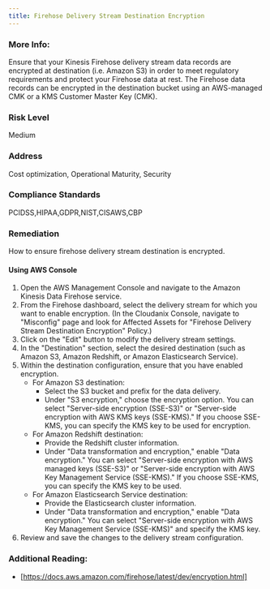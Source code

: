 ```yaml
---
title: Firehose Delivery Stream Destination Encryption
---
```


### More Info:

Ensure that your Kinesis Firehose delivery stream data records are encrypted at destination (i.e. Amazon S3) in order to meet regulatory requirements and protect your Firehose data at rest. The Firehose data records can be encrypted in the destination bucket using an AWS-managed CMK or a KMS Customer Master Key (CMK).

### Risk Level

Medium

### Address

Cost optimization, Operational Maturity, Security

### Compliance Standards

PCIDSS,HIPAA,GDPR,NIST,CISAWS,CBP

### Remediation

How to ensure firehose delivery stream destination is encrypted.

#### Using AWS Console

1. Open the AWS Management Console and navigate to the Amazon Kinesis Data Firehose service.
2. From the Firehose dashboard, select the delivery stream for which you want to enable encryption.
    (In the Cloudanix Console, navigate to "Misconfig" page and look for Affected Assets for "Firehose Delivery Stream Destination Encryption" Policy.)
3. Click on the "Edit" button to modify the delivery stream settings.
4. In the "Destination" section, select the desired destination (such as Amazon S3, Amazon Redshift, or Amazon Elasticsearch Service).
5. Within the destination configuration, ensure that you have enabled encryption.
   - For Amazon S3 destination:
     - Select the S3 bucket and prefix for the data delivery.
     - Under "S3 encryption," choose the encryption option. You can select "Server-side encryption (SSE-S3)" or "Server-side encryption with AWS KMS keys (SSE-KMS)." If you choose SSE-KMS, you can specify the KMS key to be used for encryption.
   - For Amazon Redshift destination:
     - Provide the Redshift cluster information.
     - Under "Data transformation and encryption," enable "Data encryption." You can select "Server-side encryption with AWS managed keys (SSE-S3)" or "Server-side encryption with AWS Key Management Service (SSE-KMS)." If you choose SSE-KMS, you can specify the KMS key to be used.
   - For Amazon Elasticsearch Service destination:
     - Provide the Elasticsearch cluster information.
     - Under "Data transformation and encryption," enable "Data encryption." You can select "Server-side encryption with AWS Key Management Service (SSE-KMS)" and specify the KMS key.
6. Review and save the changes to the delivery stream configuration.

### Additional Reading:

- [https://docs.aws.amazon.com/firehose/latest/dev/encryption.html]
